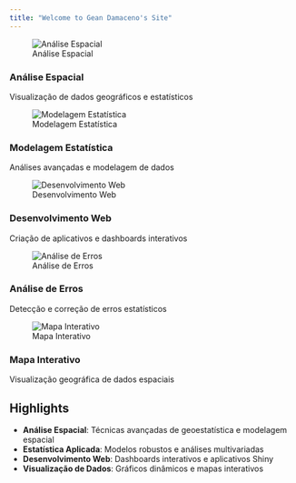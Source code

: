 ```yaml
---
title: "Welcome to Gean Damaceno's Site"
---
```


::: {.auto-carousel}
::: {.carousel-wrapper}
::: {.carousel-slide .active}
![Análise Espacial](imagem/img1.png){.carousel-image}

::: {.slide-caption}
### Análise Espacial
Visualização de dados geográficos e estatísticos
:::
:::

::: {.carousel-slide}
![Modelagem Estatística](imagem/img2.png){.carousel-image}

::: {.slide-caption}
### Modelagem Estatística
Análises avançadas e modelagem de dados
:::
:::

::: {.carousel-slide}
![Desenvolvimento Web](imagem/quarto.jpg){.carousel-image}

::: {.slide-caption}
### Desenvolvimento Web
Criação de aplicativos e dashboards interativos
:::
:::

::: {.carousel-slide}
![Análise de Erros](imagem/erro.png){.carousel-image}

::: {.slide-caption}
### Análise de Erros
Detecção e correção de erros estatísticos
:::
:::

::: {.carousel-slide}
![Mapa Interativo](imagem/map.png){.carousel-image}

::: {.slide-caption}
### Mapa Interativo
Visualização geográfica de dados espaciais
:::
:::
::::
:::

## Highlights

- **Análise Espacial**: Técnicas avançadas de geoestatística e modelagem espacial
- **Estatística Aplicada**: Modelos robustos e análises multivariadas  
- **Desenvolvimento Web**: Dashboards interativos e aplicativos Shiny
- **Visualização de Dados**: Gráficos dinâmicos e mapas interativos

```{=html}
<script>
// Carrossel automático simples
(function() {
  const slides = document.querySelectorAll('.carousel-slide');
  let currentSlide = 0;
  
  function nextSlide() {
    // Remove active de todos os slides
    slides.forEach(slide => slide.classList.remove('active'));
    
    // Adiciona active no slide atual
    slides[currentSlide].classList.add('active');
    
    // Próximo slide
    currentSlide = (currentSlide + 1) % slides.length;
  }
  
  // Inicia o carrossel - 4 segundos
  if (slides.length > 0) {
    setInterval(nextSlide, 2000);
  }
})();
</script>

```

